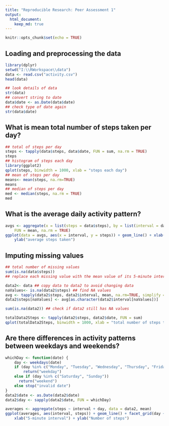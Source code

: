 ```yaml
---
title: "Reproducible Research: Peer Assessment 1"
output: 
  html_document:
    keep_md: true
---
```


```r
knitr::opts_chunk$set(echo = TRUE)
```
## Loading and preprocessing the data
```r
library(dplyr)
setwd("I:\\RWorkspace\\data")
data <- read.csv("activity.csv")
head(data)
```

```r
## look details of data
str(data)
## convert string to date
data$date <- as.Date(data$date)
## check type of date again
str(data$date)
```
## What is mean total number of steps taken per day?
```r
## total of steps per day
steps <- tapply(data$steps, data$date, FUN = sum, na.rm = TRUE)
steps
## histogram of steps each day
library(ggplot2)
qplot(steps, binwidth = 1000, xlab = "steps each day")
## mean of steps per day
means<- mean(steps, na.rm=TRUE)
means
## median of steps per day
med <- median(steps, na.rm = TRUE)
med
```
## What is the average daily activity pattern?
```r
avgs <- aggregate(x = list(steps = data$steps), by = list(interval = data$interval), 
    FUN = mean, na.rm = TRUE)
ggplot(data = avgs, aes(x = interval, y = steps)) + geom_line() + xlab("5-minute interval") + 
    ylab("average steps taken")
```

## Imputing missing values
```r
## total number of missing values
sum(is.na(data$steps))
## replace each missing value with the mean value of its 5-minute interval

data2<- data ## copy data to data2 to avoid changing data
naValues<- is.na(data2$steps) ## find NA values
avg <- tapply(data2$steps, data2$interval, mean, na.rm=TRUE, simplify = TRUE) 
data2$steps[naValues] <- avg[as.character(data2$interval[naValues])]

sum(is.na(data2)) ## check if data2 still has NA values

totalData2Steps <- tapply(data2$steps, data2$date, FUN = sum)
qplot(totalData2Steps, binwidth = 1000, xlab = "total number of steps taken each day")
```

## Are there differences in activity patterns between weekdays and weekends?

```r
whichDay <- function(date) {
    day <- weekdays(date)
    if (day %in% c("Monday", "Tuesday", "Wednesday", "Thursday", "Friday")) 
        return("weekday") 
    else if (day %in% c("Saturday", "Sunday")) 
      return("weekend") 
    else stop("invalid date")
}
data2$date <- as.Date(data2$date)
data2$day <- sapply(data2$date, FUN = whichDay)

averages <- aggregate(steps ~ interval + day, data = data2, mean)
ggplot(averages, aes(interval, steps)) + geom_line() + facet_grid(day ~ .) + 
    xlab("5-minute interval") + ylab("Number of steps")
```


